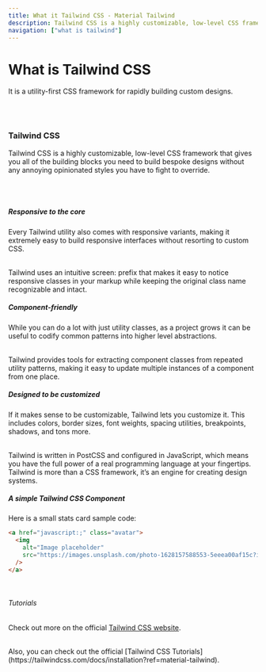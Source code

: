 ```yaml
---
title: What it Tailwind CSS - Material Tailwind
description: Tailwind CSS is a highly customizable, low-level CSS framework that gives you all of the building blocks you need to build bespoke designs without any annoying opinionated styles you have to fight to override.
navigation: ["what is tailwind"]
---
```


# What is Tailwind CSS

It is a utility-first CSS framework for rapidly building custom designs.

<br />
<br />

### Tailwind CSS

Tailwind CSS is a highly customizable, low-level CSS framework that gives you all of the building blocks you need to build bespoke designs without any annoying opinionated styles you have to fight to override.

<br />
<br />

##### Responsive to the core

Every Tailwind utility also comes with responsive variants, making it extremely easy to build responsive interfaces without resorting to custom CSS.

<br />
Tailwind uses an intuitive screen: prefix that makes it easy to notice responsive classes in your markup
while keeping the original class name recognizable and intact.
<br />

##### Component-friendly

While you can do a lot with just utility classes, as a project grows it can be useful to codify common patterns into higher level abstractions.

<br />
Tailwind provides tools for extracting component classes from repeated utility patterns, making it easy
to update multiple instances of a component from one place.
<br />

##### Designed to be customized

If it makes sense to be customizable, Tailwind lets you customize it. This includes colors, border sizes, font weights, spacing utilities, breakpoints, shadows, and tons more.

<br />
Tailwind is written in PostCSS and configured in JavaScript, which means you have the full power of a
real programming language at your fingertips.
<br />
Tailwind is more than a CSS framework, it’s an engine for creating design systems.
<br />

##### A simple Tailwind CSS Component

Here is a small stats card sample code:

```html showLineNumbers
<a href="javascript:;" class="avatar">
  <img
    alt="Image placeholder"
    src="https://images.unsplash.com/photo-1628157588553-5eeea00af15c?ixlib=rb-1.2.1&ixid=MnwxMjA3fDB8MHxwaG90by1wYWdlfHx8fGVufDB8fHx8&auto=format&fit=crop&w=400&q=80"
  />
</a>
```

<br />

###### Tutorials

Check out more on the official [Tailwind CSS website](https://tailwindcss.com/?ref=material-tailwind).

<br />
Also, you can check out the official [Tailwind CSS Tutorials](https://tailwindcss.com/docs/installation?ref=material-tailwind).
